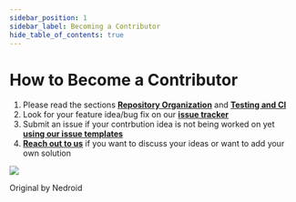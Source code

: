 ```yaml
---
sidebar_position: 1
sidebar_label: Becoming a Contributor
hide_table_of_contents: true
---
```


# How to Become a Contributor

1. Please read the sections [**Repository Organization**](/docs/developer-guide/repository-organization) and [**Testing and CI**](/docs/developer-guide/testing-and-ci)
2. Look for your feature idea/bug fix on our [**issue tracker**](https://github.com/tum-esm/pyra/issues)
3. Submit an issue if your contrbution idea is not being worked on yet [**using our issue templates**](https://github.com/tum-esm/pyra/issues/new/choose)
4. [**Reach out to us**](/docs/contact) if you want to discuss your ideas or want to add your own solution

<img src='/img/docs/who-made-this-meme.png' />

<span className='tw-text-xs tw-italic'>Original by Nedroid</span>
